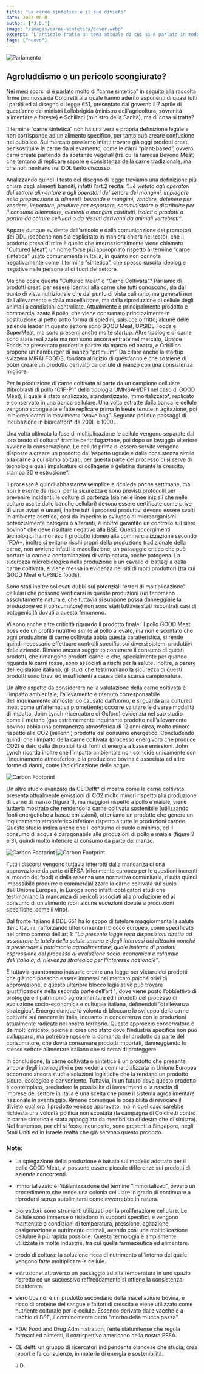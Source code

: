 ```yaml
---
title: "La carne sintetica e il suo divieto"
date: 2023-06-8
author: ["J.D."]
image: "/images/carne-sintetica/cover.webp"
excerpt: "L’articolo tratta un tema attuale di cui si è parlato in modo molto superficiale nel dibattito pubblico italiano, che spesso è anche stato giudicato ideologicamente o addirittura derubricato a questione di poco conto. L’agroalimentare è tuttavia un settore che vale decine di miliardi nel nostro paese ed occorre affrontare le questioni che lo riguardano con serietà, anche quelle che oggi sembrano lontane anni luce ma che domani saranno all’ordine del giorno..."
tags: ["nuovo"]
---
```


![Parlamento](https://www.intoscana.it/wp-content/uploads/Mucche-1-scaled.jpg)
## Agroluddismo o un pericolo scongiurato?

Nei mesi scorsi si è parlato molto di “carne sintetica” in seguito alla raccolta firme promossa da Coldiretti alla quale hanno aderito esponenti di quasi tutti i partiti ed al disegno di legge 651, presentato dal governo il 7 aprile di quest’anno dai ministri Lollobrigida (ministro dell'agricoltura, sovranità alimentare e foreste) e Schillaci (ministro della Sanità), ma di cosa si tratta? 

Il termine “carne sintetica” non ha una vera e propria definizione legale e non corrisponde ad un alimento specifico, per tanto può creare confusione nel pubblico. Sul mercato possiamo infatti trovare già oggi prodotti creati per sostituire la carne da allevamento, come le carni “plant-based”, ovvero carni create partendo da sostanze vegetali (tra cui la famosa Beyond Meat) che tentano di replicare sapore e consistenza della carne tradizionale, ma che non rientrano nel DDL tanto discusso.

Analizzando quindi il testo del disegno di legge troviamo una definizione più chiara degli alimenti banditi, infatti l’art.2 recita: _“...è vietato agli operatori del settore alimentare e agli operatori del settore dei mangimi, impiegare nella preparazione di alimenti, bevande e mangimi, vendere, detenere per vendere, importare, produrre per esportare, somministrare o distribuire per il consumo alimentare, alimenti o mangimi costituiti, isolati o prodotti a partire da colture cellulari o da tessuti derivanti da animali vertebrati”_.

Appare dunque evidente dall’articolo e dalla comunicazione dei promotori del DDL (sebbene non sia esplicitato in maniera chiara nel testo), che il prodotto preso di mira è quello che internazionalmente viene chiamato “Cultured Meat”, un nome forse più appropriato rispetto al termine “carne sintetica” usato comunemente in Italia, in quanto non connota negativamente come il termine “sintetica”, che spesso suscita ideologie negative nelle persone al di fuori del settore.

Ma che cos’è questa “Cultured Meat” o “Carne Coltivata”? Parliamo di prodotti creati per essere identici alla carne che tutti conoscono, sia dal punto di vista nutrizionale che dal punto di vista culinario, ma generati non dall’allevamento e dalla macellazione, ma dalla riproduzione di cellule degli animali a condizioni controllate. Attualmente è principalmente prodotto e commercializzato il pollo, che viene consumato principalmente in sostituzione al petto sotto forma di spiedini, salsicce o fritto; alcune delle aziende leader in questo settore sono GOOD Meat, UPSIDE Foods e SuperMeat, ma sono presenti anche molte startup. Altre tipologie di carne sono state realizzate ma non sono ancora entrate nel mercato, Upside Foods ha presentato prodotti a partire da manzo ed anatra, e Orbillion propone un hamburger di manzo “premium”. Da citare anche la startup svizzera MIRAI FOODS, fondata all’inizio di quest’anno e che sostiene di poter creare un prodotto derivato da cellule di manzo con una consistenza migliore.

Per la produzione di carne coltivata si parte da un campione cellulare (fibroblasti di pollo “C1F-P1” della tipologia UMNSAH/DF1 nel caso di GOOD Meat), il quale è stato analizzato, standardizzato, immortalizzato*, replicato e conservato in una banca cellulare. Una volta estratte dalla banca le cellule vengono scongelate e fatte replicare prima in beute tenute in agitazione, poi in bioreplicatori in movimento “wave bag”. Seguono poi due passaggi di incubazione in bioreattori* da 200L e 1000L.

Una volta ultimata la fase di moltiplicazione le cellule vengono separate dal loro brodo di coltura* tramite centrifugazione, poi dopo un lavaggio ulteriore avviene la conservazione. Le cellule prima di essere servite vengono disposte a creare un prodotto dall’aspetto uguale e dalla consistenza simile alla carne a cui siamo abituati, per questa parte del processo ci si serve di tecnologie quali impalcature di collagene o gelatina durante la crescita, stampa 3D e estrusione*.

Il processo è quindi abbastanza semplice e richiede poche settimane, ma non è esente da rischi per la sicurezza e sono previsti protocolli per prevenire incidenti: le colture di partenza (sia nelle linee iniziali che nelle colture uscite dalle banche cellulari) devono essere certificate come prive di virus aviari e umani, inoltre tutti i processi produttivi devono essere svolti in ambiente asettico, così da impedire lo sviluppo di microorganismi potenzialmente patogeni o alteranti, è inoltre garantito un controllo sul siero bovino* che deve risultare negativo alla BSE. Questi accorgimenti tecnologici hanno reso il prodotto idoneo alla commercializzazione secondo l’FDA*, inoltre si evitano rischi propri della produzione tradizionale della carne, non avviene infatti la macellazione, un passaggio critico che può portare la carne a contaminazioni di varia natura, anche patogena. La sicurezza microbiologica nella produzione è un cavallo di battaglia della carne coltivata, e viene messa in evidenza nei siti di molti produttori (tra cui GOOD Meat e UPSIDE foods).

Sono stati inoltre sollevati dubbi sui potenziali “errori di moltiplicazione” cellulari che possono verificarsi in queste produzioni (un fenomeno assolutamente naturale, che tuttavia si suppone possa danneggiare la produzione ed il consumatore) non sono stati tuttavia stati riscontrati casi di patogenicità dovuti a questo fenomeno.

Vi sono anche altre criticità riguardo il prodotto finale: il pollo GOOD Meat possiede un profilo nutritivo simile al pollo allevato, ma non è scontato che ogni produzione di carne coltivata abbia questa caratteristica, si rende quindi necessario effettuare controlli specifici sui diversi sistemi produttivi delle aziende. Rimane ancora suggerito contenere il consumo di questi prodotti, che rimangono prodotti carnei e che, specialmente per quando riguarda le carni rosse, sono associati a rischi per la salute. Inoltre, a parere del legislatore italiano, gli studi che testimoniano la sicurezza di questi prodotti sono brevi ed insufficienti a causa della scarsa campionatura.

Un altro aspetto da considerare nella valutazione della carne coltivata è l’impatto ambientale, l’allevamento è ritenuto corresponsabile dell’inquinamento atmosferico causato dall’uomo, e si guarda alla cultured meat come un’alternativa promettente; occorre valutare le diverse modalità di impatto, John Lynch (ricercatore di Oxford) evidenzia nel suo studio come il metano (gas estremamente inquinante prodotto nell’allevamento bovino) abbia una permanenza atmosferica di 12 anni circa, molto minore rispetto alla CO2 (millenni) prodotta dal consumo energetico. Concludendo quindi che l’impatto della carne coltivata (processo energivoro che produce CO2) è dato dalla disponibilità di fonti di energia a basse emissioni. John Lynch ricorda inoltre che l’impatto ambientale non coincide unicamente con l’inquinamento atmosferico, e la produzione bovina è associata ad altre forme di danni, come l’acidificazione delle acque. 

![Carbon Footprint](/images/carne-sintetica/carbon-footprint.jpeg)

Un altro studio avanzato da CE Delft* ci mostra come la carne coltivata presenta attualmente emissioni di CO2 molto minori rispetto alla produzione di carne di manzo (figura 1), ma maggiori rispetto a pollo e maiale, viene tuttavia mostrato che rendendo la carne coltivata sostenibile (utilizzando fonti energetiche a basse emissioni), otteniamo un prodotto che genera un inquinamento atmosferico inferiore rispetto a tutte le produzioni carnee. Questo studio indica anche che il consumo di suolo è minimo, ed il consumo di acqua è paragonabile alle produzioni di pollo e maiale (figure 2 e 3), quindi molto inferiore al consumo da parte del manzo.


![Carbon Footprint](/images/carne-sintetica/land-use.jpeg)
![Carbon Footprint](/images/carne-sintetica/water-footprint.jpeg)

Tutti i discorsi vengono tuttavia interrotti dalla mancanza di una approvazione da parte di EFSA (riferimento europeo per le questioni inerenti al mondo del food) e dalla assenza una normativa comunitaria, risulta quindi impossibile produrre e commercializzare la carne coltivata sul suolo dell’Unione Europea, in Europa sono infatti obbligatori studi che testimoniano la mancanza di pericoli associati alla produzione ed al consumo di un alimento (con alcune eccezioni dovute a produzioni specifiche, come il vino).

Dal fronte italiano il DDL 651 ha lo scopo di tutelare maggiormente la salute dei cittadini, rafforzando ulteriormente il blocco europeo, come specificato nel primo comma dell’art 1: _“La presente legge reca disposizioni dirette ad assicurare la tutela della salute umana e degli interessi dei cittadini nonché a preservare il patrimonio agroalimentare, quale insieme di prodotti espressione del processo di evoluzione socio-economica e culturale dell'Italia a, di rilevanza strategica per l'interesse nazionale”_.

È tuttavia quantomeno inusuale creare una legge per vietare dei prodotti che già non possono essere immessi nel mercato poiché privi di approvazione, e questo ulteriore blocco legislativo può trovare giustificazione nella seconda parte dell’art 1, dove viene posto l’obbiettivo di proteggere il patrimonio agroalimentare ed i prodotti del processo di evoluzione socio-economica e culturale italiana, definendoli “di rilevanza strategica”. Emerge dunque la volontà di bloccare lo sviluppo della carne coltivata sul nascere in Italia, inquanto in concorrenza con le produzioni attualmente radicate nel nostro territorio. Questo approccio conservatore è da molti criticato, poiché si crea uno stato dove l’industria specifica non può svilupparsi, ma potrebbe nascere la domanda del prodotto da parte del consumatore, che dovrà consumare prodotti importati, danneggiando lo stesso settore alimentare italiano che si cerca di proteggere.

In conclusione, la carne coltivata o sintetica è un prodotto che presenta ancora degli interrogativi e per vederla commercializzata in Unione Europea occorrono ancora studi e soluzioni logistiche che la rendano un prodotto sicuro, ecologico e conveniente. Tuttavia, in un futuro dove questo prodotto è contemplato, precludere la possibilità di investimenti e la nascita di imprese del settore in Italia è una scelta che pone il sistema agroalimentare nazionale in svantaggio. Rimane comunque la possibilità di revocare il divieto qual ora il prodotto venisse approvato, ma in quel caso sarebbe richiesta una volontà politica non scontata (la campagna di Coldiretti contro la carne sintetica è stata appoggiata da membri sia di destra che di sinistra). Nel frattempo, per chi si fosse incuriosito, sono presenti a Singapore, negli Stati Uniti ed in Israele realtà che già servono questo prodotto.

### Note:
- La spiegazione della produzione è basata sul modello adottato per il pollo GOOD Meat, vi possono essere piccole differenze sui prodotti di aziende concorrenti.
- Immortalizzato è l’italianizzazione del termine “immortalized”, ovvero un procedimento che rende una colonia cellulare in grado di continuare a riprodursi senza autolimitarsi come avverrebbe in natura.
- bioreattori: sono strumenti utilizzati per la proliferazione cellulare. Le cellule sono immerse o risiedono in supporti specifici, e vengono mantenute a condizioni di temperatura, pressione, agitazione, ossigenazione e nutrimento ottimali, avendo così una moltiplicazione cellulare il più rapida possibile. Questa tecnologia è ampiamente utilizzata in molte industrie, tra cui quella farmaceutica ed alimentare.
- brodo di coltura: la soluzione ricca di nutrimento all’interno del quale vengono fatte moltiplicare le cellule.
- estrusione: attraverso un passaggio ad alta temperatura in uno spazio ristretto ed un successivo raffreddamento si ottiene la consistenza desiderata.
- siero bovino: è un prodotto secondario della macellazione bovina, è ricco di proteine del sangue e fattori di crescita e viene utilizzato come nutriente colturale per le cellule. Essendo derivato dalle vacche è a rischio di BSE, il comunemente detto “morbo della mucca pazza”.
- FDA: Food and Drug Administration, l’ente statunitense che regola farmaci ed alimenti, il corrispettivo americano della nostra EFSA.
- CE delft: un gruppo di ricercatori indipendente olandese che studia, crea report e fa consulenze, in materie di energia e sostenibilità.




    J.D.

